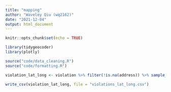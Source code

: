 ```yaml
---
title: "mapping"
author: "Waveley Qiu (wq2162)"
date: "2021-12-04"
output: html_document
---
```


```r
knitr::opts_chunk$set(echo = TRUE)

library(tidygeocoder)
library(plotly)

source("code/data_cleaning.R")
source("code/formatting.R")
```


```r
violation_lat_long <- violation %>% filter(!is.na(address)) %>% sample_n(100) %>% geocode(address,  method = 'google', lat = latitude , long = longitude, limit = 1)

write_csv(violation_lat_long, file = "violations_lat_long.csv")
```






























